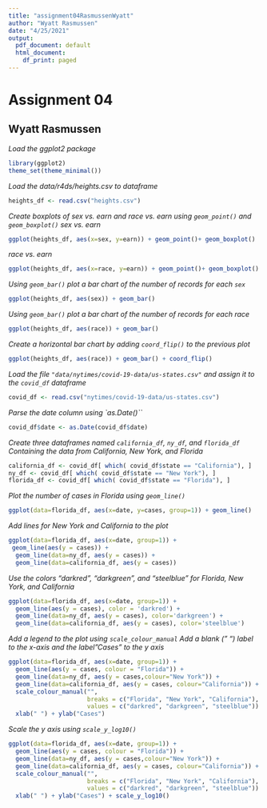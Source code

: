 ```yaml
---
title: "assignment04RasmussenWyatt"
author: "Wyatt Rasmussen"
date: "4/25/2021"
output:
  pdf_document: default
  html_document:
    df_print: paged
---
```


# Assignment 04
## Wyatt Rasmussen

*Load the ggplot2 package*
```r
library(ggplot2)
theme_set(theme_minimal())
```

*Load the data/r4ds/heights.csv to dataframe*
```r
heights_df <- read.csv("heights.csv")
```

*Create boxplots of sex vs. earn and race vs. earn using `geom_point()` and `geom_boxplot()`*
*sex vs. earn*
```r
ggplot(heights_df, aes(x=sex, y=earn)) + geom_point()+ geom_boxplot()
```
*race vs. earn*
```r
ggplot(heights_df, aes(x=race, y=earn)) + geom_point()+ geom_boxplot()
```


*Using `geom_bar()` plot a bar chart of the number of records for each `sex`*
```r
ggplot(heights_df, aes(sex)) + geom_bar()
```

*Using `geom_bar()` plot a bar chart of the number of records for each race*
```r
ggplot(heights_df, aes(race)) + geom_bar()
```

*Create a horizontal bar chart by adding `coord_flip()` to the previous plot*
```r
ggplot(heights_df, aes(race)) + geom_bar() + coord_flip()
```

*Load the file `"data/nytimes/covid-19-data/us-states.csv"` and*
*assign it to the `covid_df` dataframe*
```r
covid_df <- read.csv("nytimes/covid-19-data/us-states.csv")
```

*Parse the date column using `as.Date()``*
```r
covid_df$date <- as.Date(covid_df$date)
```

*Create three dataframes named `california_df`, `ny_df`, and `florida_df`*
*Containing the data from California, New York, and Florida*
```r
california_df <- covid_df[ which( covid_df$state == "California"), ]
ny_df <- covid_df[ which( covid_df$state == "New York"), ]
florida_df <- covid_df[ which( covid_df$state == "Florida"), ]
```


*Plot the number of cases in Florida using `geom_line()`*
```r
ggplot(data=florida_df, aes(x=date, y=cases, group=1)) + geom_line()
```

*Add lines for New York and California to the plot*
```r
ggplot(data=florida_df, aes(x=date, group=1)) +
 geom_line(aes(y = cases)) +
  geom_line(data=ny_df, aes(y = cases)) +
  geom_line(data=california_df, aes(y = cases))
```

*Use the colors "darkred", "darkgreen", and "steelblue" for Florida, New York, and California*
```r
ggplot(data=florida_df, aes(x=date, group=1)) +
  geom_line(aes(y = cases), color = 'darkred') +
  geom_line(data=ny_df, aes(y = cases), color='darkgreen') +
  geom_line(data=california_df, aes(y = cases), color='steelblue')
```

*Add a legend to the plot using `scale_colour_manual`*
*Add a blank (" ") label to the x-axis and the label "Cases" to the y axis*
```r
ggplot(data=florida_df, aes(x=date, group=1)) +
  geom_line(aes(y = cases, colour = "Florida")) +
  geom_line(data=ny_df, aes(y = cases,colour="New York")) +
  geom_line(data=california_df, aes(y = cases, colour="California")) +
  scale_colour_manual("",
                      breaks = c("Florida", "New York", "California"),
                      values = c("darkred", "darkgreen", "steelblue")) +
  xlab(" ") + ylab("Cases")
```

*Scale the y axis using `scale_y_log10()`*
```r
ggplot(data=florida_df, aes(x=date, group=1)) +
  geom_line(aes(y = cases, colour = "Florida")) +
  geom_line(data=ny_df, aes(y = cases,colour="New York")) +
  geom_line(data=california_df, aes(y = cases, colour="California")) +
  scale_colour_manual("",
                      breaks = c("Florida", "New York", "California"),
                      values = c("darkred", "darkgreen", "steelblue")) +
  xlab(" ") + ylab("Cases") + scale_y_log10()
```
